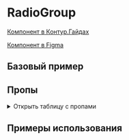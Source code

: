 
<Meta of={RadioGroupStories} />

# RadioGroup

[Компонент в Контур.Гайдах](https://guides.kontur.ru/components/selection-elements/radio/)

[Компонент в Figma](https://www.figma.com/file/87ScqxPzJpF9DcVBNYWOjM/%E2%9A%A1-Kontur-UI-Modern-Layout?node-id=203%3A2669)

<Description />

## Базовый пример

<Primary />

## Пропы

<details>
  <summary>Открыть таблицу с пропами</summary>
  <ArgTypes />
</details>

## Примеры использования

<Stories title="" includePrimary={false} />
